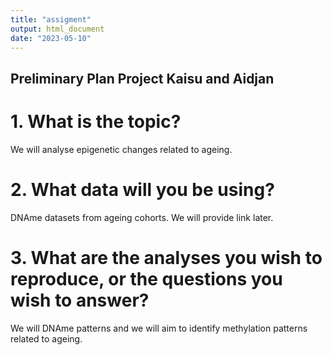 ---
title: "assigment"
output: html_document
date: "2023-05-10"
---
## Preliminary Plan Project Kaisu and Aidjan

# 1. What is the topic?
We will analyse epigenetic changes related to ageing.

# 2. What data will you be using?
DNAme datasets from ageing cohorts. We will provide link later.

# 3. What are the analyses you wish to reproduce, or the questions you wish to answer?
We will DNAme patterns and we will aim to identify methylation patterns related to ageing.

